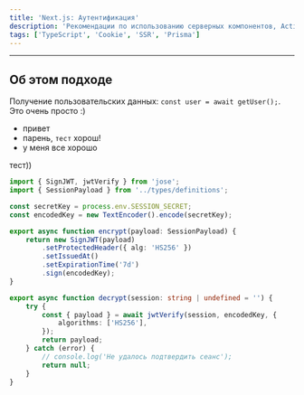 ```yaml
---
title: 'Next.js: Аутентификация'
description: 'Рекомендации по использованию серверных компонентов, Actions, Middleware'
tags: ['TypeScript', 'Cookie', 'SSR', 'Prisma']
---
```


<AuthExample />

---

## Об этом подходе

Получение пользовательских данных: `const user = await getUser();`. Это очень просто :)

- привет
- парень, `тест` хорош!
- у меня все хорошо

тест))

```TypeScript filename="features/auth/api/jwt.ts" githubPath="src/features/auth/api/jwt.ts"
import { SignJWT, jwtVerify } from 'jose';
import { SessionPayload } from '../types/definitions';

const secretKey = process.env.SESSION_SECRET;
const encodedKey = new TextEncoder().encode(secretKey);

export async function encrypt(payload: SessionPayload) {
	return new SignJWT(payload)
		.setProtectedHeader({ alg: 'HS256' })
		.setIssuedAt()
		.setExpirationTime('7d')
		.sign(encodedKey);
}

export async function decrypt(session: string | undefined = '') {
	try {
		const { payload } = await jwtVerify(session, encodedKey, {
			algorithms: ['HS256'],
		});
		return payload;
	} catch (error) {
		// console.log('Не удалось подтвердить сеанс');
		return null;
	}
}
```
